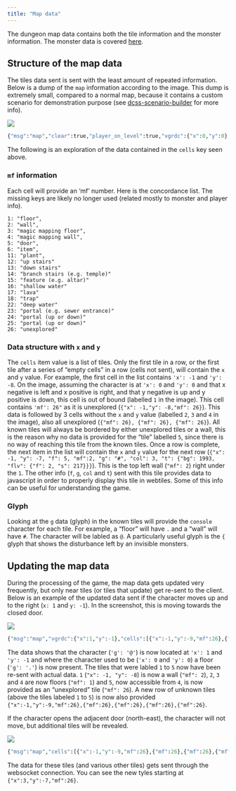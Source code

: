 ```yaml
---
title: "Map data"
---
```


The dungeon map data contains both the tile information and the monster information. The monster data is covered [here](monsters.qmd).

## Structure of the map data

The tiles data sent is sent with the least amount of repeated information. Below is a dump of the `map` information according to the image. This dump is extremely small, compared to a normal map, because it contains a custom scenario for demonstration purpose (see [dcss-scenario-builder](https://github.com/EricFecteau/dcss-scenario-builder) for more info).

![](images/map/map_tiles_1.JPG)


```python
{"msg":"map","clear":true,"player_on_level":true,"vgrdc":{"x":0,"y":0},"cells":[{"x":-1,"y":-8,"mf":26},{"mf":26},{"mf":26},{"mf":26},{"x":-1,"y":-7,"f":5,"mf":2,"g":"#","col":3,"t":{"bg":1993,"flv":{"f":3,"s":217}}},{"f":33,"mf":1,"g":".","col":2,"t":{"bg":2,"ov":[2322]}},{"f":33,"mf":1,"g":".","col":2,"t":{"bg":7,"ov":[2323]}},{"f":5,"mf":2,"g":"#","col":3,"t":{"bg":1996,"flv":{"f":7,"s":36}}},{"x":-1,"y":-6,"f":5,"mf":2,"g":"#","col":3,"t":{"bg":1997,"flv":{"f":4,"s":135}}},{"f":33,"mf":1,"g":".","col":2,"t":{"bg":6,"ov":[2317]}},{"f":33,"mf":1,"g":".","col":2,"t":{"bg":3,"ov":[2321]}},{"f":5,"mf":2,"g":"#","col":3,"t":{"bg":1991,"flv":{"f":3,"s":153}}},{"x":-1,"y":-5,"f":5,"mf":2,"g":"#","col":3,"t":{"bg":1992,"flv":{"f":7,"s":162}}},{"f":33,"mf":1,"g":".","col":2,"t":{"bg":8,"ov":[2317]}},{"f":33,"mf":1,"g":".","col":2,"t":{"bg":4,"ov":[2321]}},{"f":5,"mf":2,"g":"#","col":3,"t":{"bg":1993,"flv":{"f":8,"s":168}}},{"x":-1,"y":-4,"f":5,"mf":2,"g":"#","col":3,"t":{"bg":1997,"flv":{"f":6,"s":40}}},{"f":33,"mf":1,"g":".","col":2,"t":{"bg":6,"ov":[2317]}},{"f":33,"mf":1,"g":".","col":2,"t":{"bg":5,"ov":[2321]}},{"f":5,"mf":2,"g":"#","col":3,"t":{"bg":1992,"flv":{"f":8,"s":161}}},{"x":-1,"y":-3,"f":5,"mf":2,"g":"#","col":3,"t":{"bg":1991,"flv":{"f":3,"s":148}}},{"f":33,"mf":1,"g":".","col":2,"t":{"bg":7,"ov":[2317]}},{"f":33,"mf":1,"g":".","col":2,"t":{"bg":6,"ov":[2321]}},{"f":5,"mf":2,"g":"#","col":3,"t":{"bg":1997,"flv":{"f":5,"s":185}}},{"mf":26},{"x":-1,"y":-2,"f":5,"mf":2,"g":"#","col":3,"t":{"bg":1998,"flv":{"f":5,"s":44}}},{"f":33,"mf":1,"g":".","col":2,"t":{"bg":6,"ov":[2317]}},{"f":33,"mf":1,"g":".","col":2,"t":{"bg":5,"ov":[2321]}},{"f":1,"mf":5,"g":"+","col":7,"t":{"bg":2386,"flv":{"f":6}}},{"mf":26},{"x":-1,"y":-1,"f":5,"mf":2,"g":"#","col":3,"t":{"bg":1993,"flv":{"f":3,"s":74}}},{"f":33,"mf":1,"g":".","col":2,"t":{"bg":3,"ov":[2317]}},{"f":33,"mf":1,"g":".","col":2,"t":{"bg":5,"ov":[2321]}},{"f":5,"mf":2,"g":"#","col":3,"t":{"bg":1993,"flv":{"f":2,"s":25}}},{"mf":26},{"x":-1,"y":0,"f":5,"mf":2,"g":"#","col":3,"t":{"bg":1994,"flv":{"f":8,"s":31}}},{"f":33,"mf":1,"g":"@","col":87,"t":{"fg":530691,"bg":5,"doll":[[6602,32],[6562,32],[6681,32],[6732,32],[7367,32],[7084,32]],"mcache":null,"ov":[2317]}},{"f":33,"mf":1,"g":".","col":2,"t":{"bg":7,"ov":[2321]}},{"f":5,"mf":2,"g":"#","col":3,"t":{"bg":1991,"flv":{"f":4,"s":2}}},{"x":-1,"y":1,"f":5,"mf":2,"g":"#","col":3,"t":{"bg":1998,"flv":{"f":4,"s":91}}},{"f":5,"mf":2,"g":"#","col":3,"t":{"bg":1991,"flv":{"f":5,"s":244}}},{"f":5,"mf":2,"g":"#","col":3,"t":{"bg":1991,"flv":{"f":8,"s":148}}},{"f":5,"mf":2,"g":"#","col":3,"t":{"bg":1995,"flv":{"f":7,"s":33}}}]}
```

The following is an exploration of the data contained in the `cells` key seen above.

### `mf` information

Each cell will provide an 'mf' number. Here is the concordance list. The missing keys are likely no longer used (related mostly to monster and player info).

```
1: "floor",
2: "wall",
3: "magic mapping floor",
4: "magic mapping wall",
5: "door",
6: "item",
11: "plant",
12: "up stairs"
13: "down stairs"
14: "branch stairs (e.g. temple)"
15: "feature (e.g. altar)"
16: "shallow water"
17: "lava"
18: "trap"
22: "deep water"
23: "portal (e.g. sewer entrance)"
24: "portal (up or down)"
25: "portal (up or down)"
26: "unexplored"
```

### Data structure with `x` and `y`

The `cells` item value is a list of tiles. Only the first tile in a row, or the first tile after a series of "empty cells" in a row (cells not sent), will contain the `x` and `y` value. For example, the first cell in the list contains `'x': -1` and `'y': -8`. On the image, assuming the character is at `'x': 0` and `'y': 0` and that x negative is left and x positive is right, and that y negative is up and y positive is down, this cell is out of bound (labelled `1` in the image). This cell contains `'mf': 26"` as it is unexplored (`{"x": -1,"y": -8,"mf": 26}`). This data is followed by 3 cells without the `x` and `y` value (labelled `2`, `3` and `4` in the image), also all unexplored (`{"mf": 26}, {"mf": 26}, {"mf": 26}`). All known tiles will always be bordered by either unexplored tiles or a wall, this is the reason why no data is provided for the "tile" labelled `5`, since there is no way of reaching this tile from the known tiles. Once a row is complete, the next item in the list will contain the `x` and `y` value for the next row (`{"x": -1, "y": -7, "f": 5, "mf":2, "g": "#", "col": 3, "t": {"bg": 1993, "flv": {"f": 2, "s": 217}}}`). This is the top left wall (`"mf": 2`) right under the `1`. The other info (`f`, `g`, `col` and `t`) sent with this tile provides data to javascript in order to properly display this tile in webtiles. Some of this info can be useful for understanding the game.

### Glyph

Looking at the `g` data (glyph) in the known tiles will provide the `console` character for each tile. For example, a "floor" will have `.` and a "wall" will have `#`. The character will be labled as `@`. A particularly useful glyph is the `{` glyph that shows the disturbance left by an invisible monsters.

## Updating the map data

During the processing of the game, the map data gets updated very frequently, but only near tiles (or tiles that update) get re-sent to the client. Below is an example of the updated data sent if the character moves up and to the right (`x: 1` and `y: -1`). In the screenshot, this is moving towards the closed door.

![](images/map/map_tiles_2.JPG)

```python
{"msg":"map","vgrdc":{"x":1,"y":-1},"cells":[{"x":-1,"y":-9,"mf":26},{"mf":26},{"mf":26},{"mf":26},{"mf":26},{"x":-1,"y":-8,"f":5,"mf":2,"g":"#","col":3,"t":{"bg":1994,"flv":{"f":4,"s":174}}},{"f":33,"mf":1,"g":".","col":2,"t":{"bg":4,"ov":[2322]}},{"f":33,"mf":1,"g":".","col":2,"t":{"bg":2}},{"f":33,"mf":1,"g":".","col":2,"t":{"bg":5}},{"mf":26},{"x":0,"y":-7,"t":{"ov":[2317]}},{"x":3,"y":-7,"mf":26},{"x":3,"y":-3,"mf":26},{"x":3,"y":-2,"mf":26},{"x":1,"y":-1,"g":"@","col":87,"t":{"fg":530691,"doll":[[6602,32],[6562,32],[6681,32],[6732,32],[7367,32],[7084,32]],"mcache":null}},{"x":3,"y":-1,"mf":26},{"x":0,"y":0,"g":".","col":2,"t":{"fg":0,"doll":null,"mcache":null}}]}
```

The data shows that the character (`'g': '@'`) is now located at `'x': 1` and `'y': -1` and where the character used to be (`'x': 0` and `'y': 0`) a floor (`'g': '.'`) is now present. The tiles that were labled `1` to `5` now have been re-sent with actual data. `1` (`"x": -1, "y": -8`) is now a wall (`"mf": 2`), `2`, `3` and `4` are now floors (`"mf": 1`) and `5`, now accessible from `4`, is now provided as an "unexplored" tile (`"mf": 26`). A new row of unknown tiles (above the tiles labeled `1` to `5`) is now also provided `{"x":-1,"y":-9,"mf":26},{"mf":26},{"mf":26},{"mf":26},{"mf":26}`.

If the character opens the adjacent door (north-east), the character will not move, but additional tiles will be revealed. 

![](images/map/map_tiles_3.png)

```python
{"msg":"map","cells":[{"x":-1,"y":-9,"mf":26},{"mf":26},{"mf":26},{"mf":26},{"mf":26},{"x":3,"y":-8,"mf":26},{"x":3,"y":-7,"mf":26},{"x":3,"y":-3,"f":5,"mf":2,"g":"#","col":3,"t":{"bg":1993,"flv":{"f":4,"s":214}}},{"f":5,"mf":2,"g":"#","col":3,"t":{"bg":1995,"flv":{"f":2,"s":82}}},{"f":5,"mf":2,"g":"#","col":3,"t":{"bg":1992,"flv":{"f":6,"s":250}}},{"f":5,"mf":2,"g":"#","col":3,"t":{"bg":1994,"flv":{"f":2,"s":223}}},{"x":1,"y":-2,"t":{"ov":[2320]}},{"f":34,"g":"'","t":{"bg":2393,"ov":[2319]}},{"f":33,"mf":1,"g":".","col":2,"t":{"bg":5,"ov":[2319]}},{"f":33,"mf":1,"g":".","col":2,"t":{"bg":6,"ov":[2319]}},{"f":33,"mf":1,"g":".","col":2,"t":{"bg":5,"ov":[2319,2321]}},{"f":5,"mf":2,"g":"#","col":3,"t":{"bg":1993,"flv":{"f":7,"s":166}}},{"x":1,"y":-1,"t":{"ov":[2323]}},{"x":3,"y":-1,"mf":26},{"mf":26},{"mf":26},{"mf":26}]}
```

The data for these tiles (and various other tiles) gets sent through the websocket connection. You can see the new tyles starting at `{"x":3,"y":-7,"mf":26}`.